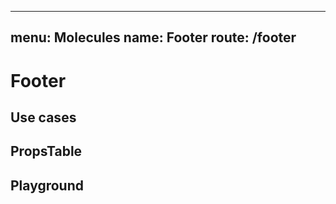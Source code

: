 
---
menu: Molecules
name: Footer
route: /footer
---


# Footer

## Use cases

<div>
  <Footer />
</div>

## PropsTable

<PropsTable of={Footer} />

## Playground

<Playground>
  <Footer />
</Playground>